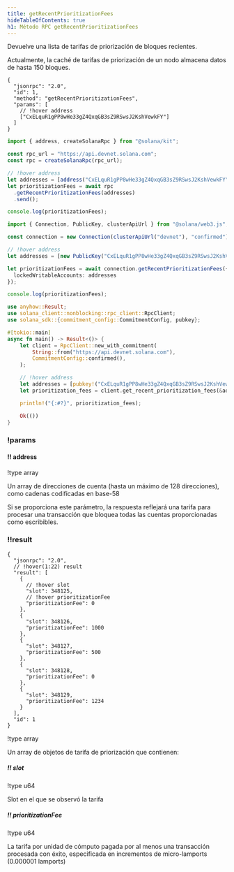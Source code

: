 ```yaml
---
title: getRecentPrioritizationFees
hideTableOfContents: true
h1: Método RPC getRecentPrioritizationFees
---
```


Devuelve una lista de tarifas de priorización de bloques recientes.

<Callout type="info">
  Actualmente, la caché de tarifas de priorización de un nodo almacena datos de
  hasta 150 bloques.
</Callout>

<APIMethod>

```jsonc !!request curl
{
  "jsonrpc": "2.0",
  "id": 1,
  "method": "getRecentPrioritizationFees",
  "params": [
    // !hover address
    ["CxELquR1gPP8wHe33gZ4QxqGB3sZ9RSwsJ2KshVewkFY"]
  ]
}
```

```ts !!request title="Kit"
import { address, createSolanaRpc } from "@solana/kit";

const rpc_url = "https://api.devnet.solana.com";
const rpc = createSolanaRpc(rpc_url);

// !hover address
let addresses = [address("CxELquR1gPP8wHe33gZ4QxqGB3sZ9RSwsJ2KshVewkFY")];
let prioritizationFees = await rpc
  .getRecentPrioritizationFees(addresses)
  .send();

console.log(prioritizationFees);
```

```ts !!request title="web3.js"
import { Connection, PublicKey, clusterApiUrl } from "@solana/web3.js";

const connection = new Connection(clusterApiUrl("devnet"), "confirmed");

// !hover address
let addresses = [new PublicKey("CxELquR1gPP8wHe33gZ4QxqGB3sZ9RSwsJ2KshVewkFY")];

let prioritizationFees = await connection.getRecentPrioritizationFees({
  lockedWritableAccounts: addresses
});

console.log(prioritizationFees);
```

```rs !!request title="Rust"
use anyhow::Result;
use solana_client::nonblocking::rpc_client::RpcClient;
use solana_sdk::{commitment_config::CommitmentConfig, pubkey};

#[tokio::main]
async fn main() -> Result<()> {
    let client = RpcClient::new_with_commitment(
        String::from("https://api.devnet.solana.com"),
        CommitmentConfig::confirmed(),
    );

    // !hover address
    let addresses = [pubkey!("CxELquR1gPP8wHe33gZ4QxqGB3sZ9RSwsJ2KshVewkFY")];
    let prioritization_fees = client.get_recent_prioritization_fees(&addresses).await?;

    println!("{:#?}", prioritization_fees);

    Ok(())
}
```

### !params

#### !! address

!type array

Un array de direcciones de cuenta (hasta un máximo de 128 direcciones), como
cadenas codificadas en base-58

<Callout type="info">
  Si se proporciona este parámetro, la respuesta reflejará una tarifa para
  procesar una transacción que bloquea todas las cuentas proporcionadas como
  escribibles.
</Callout>

### !!result

```jsonc !response
{
  "jsonrpc": "2.0",
  // !hover(1:22) result
  "result": [
    {
      // !hover slot
      "slot": 348125,
      // !hover prioritizationFee
      "prioritizationFee": 0
    },
    {
      "slot": 348126,
      "prioritizationFee": 1000
    },
    {
      "slot": 348127,
      "prioritizationFee": 500
    },
    {
      "slot": 348128,
      "prioritizationFee": 0
    },
    {
      "slot": 348129,
      "prioritizationFee": 1234
    }
  ],
  "id": 1
}
```

!type array

Un array de objetos de tarifa de priorización que contienen:

##### !! slot

!type u64

Slot en el que se observó la tarifa

##### !! prioritizationFee

!type u64

La tarifa por unidad de cómputo pagada por al menos una transacción procesada
con éxito, especificada en incrementos de micro-lamports (0.000001 lamports)

</APIMethod>
